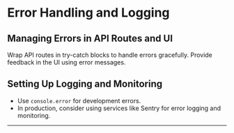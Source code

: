 # Error Handling and Logging

## Managing Errors in API Routes and UI

Wrap API routes in try-catch blocks to handle errors gracefully. Provide feedback in the UI using error messages.

## Setting Up Logging and Monitoring

- Use `console.error` for development errors.
- In production, consider using services like Sentry for error logging and monitoring.

---
